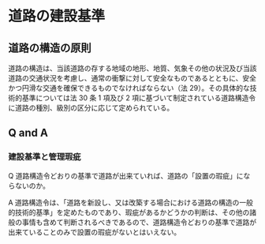 
# 道路の建設基準

## 道路の構造の原則

道路の構造は、当該道路の存する地域の地形、地質、気象その他の状況及び当該道路の交通状況を考慮し、通常の衝撃に対して安全なものであるとともに、安全かつ円滑な交通を確保できるものでなければならない（法 29）。その具体的な技術的基準については法 30 条 1 項及び 2 項に基づいて制定されている道路構造令に道路の種別、級別の区分に応じて定められている。

## Q and A

### 建設基準と管理瑕疵

Q 道路構造令どおりの基準で道路が出来ていれば、道路の「設置の瑕疵」にならないのか。

A 道路構造令は、「道路を新設し、又は改築する場合における道路の構造の一般的技術的基準」を定めたものであり、瑕疵があるかどうかの判断は、その他の諸般の事情も含めて判断されるべきであるので、道路構造令どおりの基準で道路が出来ていることのみで設置の瑕疵がないとはいえない。
